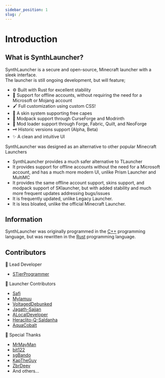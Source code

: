 ```yaml
---
sidebar_position: 1
slug: /
---
```


# Introduction

## What is SynthLauncher?
SynthLauncher is a secure and open-source, Minecraft launcher with a sleek interface.\
The launcher is still ongoing development, but will feature;

- ⚙️ Built with Rust for excellent stability
- 🛜 Support for offline accounts, without requiring the need for a Microsoft or Mojang account
- 🖌️ Full customization using custom CSS! 
- 👕 A skin system supporting free capes 
- 🧰 Modpack support through CurseForge and Modrinth
- 🔨 Mod loader support through Forge, Fabric, Quilt, and NeoForge 
- 🗝️ Historic versions support (Alpha, Beta) 
- ✨ A clean and intuitive UI 

SynthLauncher was designed as an alternative to other popular Minecraft Launchers

- SynthLauncher provides a much safer alternative to TLauncher
- It provides support for offline accounts without the need for a Microsoft account, and has a much more modern UI, unlike Prism Launcher and MultiMC
- It provides the same offline account support, skins support, and modpack support of SKlauncher, but with added stability and much more frequent updates addressing bugs/issues
- It is frequently updated, unlike Legacy Launcher.
- It is less bloated, unlike the official Minecraft Launcher.

## Information

SynthLauncher was originally programmed in the [C++](https://en.wikipedia.org/wiki/C%2B%2B) programming language, but was rewritten in the [Rust](https://en.wikipedia.org/wiki/Rust_(programming_language)) programming language.



## Contributors

👑 Lead Developer

- [STierProgrammer](https://github.com/STierProgrammer)

🍵 Launcher Contributors
- [Safi](https://github.com/safiworks)
- [Mylamuu](https://github.com/Mylamuu)
- [VoltagedDebunked](https://github.com/voltageddebunked)
- [Jagath-Sajjan](https://github.com/jagath-sajjan)
- [ALocalDeveloper](https://github.com/ALocalDeveloper)
- [Heraclito-Q-Saldanha](https://github.com/Heraclito-Q-Saldanha)
- [AquaCobalt](https://github.com/AquaCobalt)

💖 Special Thanks 
- [MrMayMan](https://github.com/Mrmayman)
- [bit122](https://github.com/bit122)
- [sgBando](https://github.com/sgBando)
- [KapTheGuy](https://github.com/KapTheGuy)
- [ZbrDeev](https://github.com/ZbrDeev)
- And others...